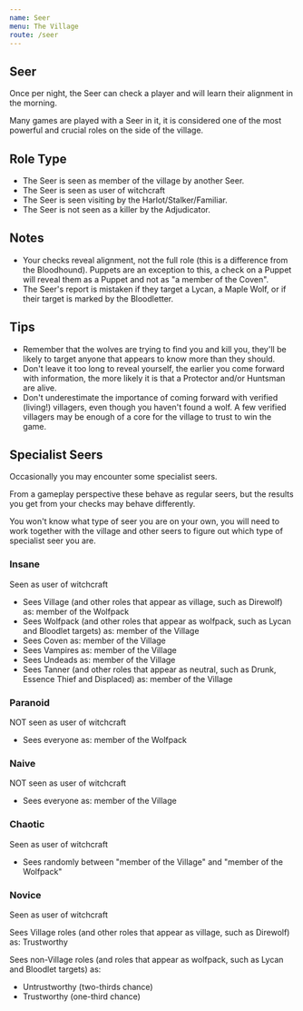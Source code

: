 ```yaml
---
name: Seer
menu: The Village
route: /seer
---
```


## Seer

Once per night, the Seer can check a player and will learn their alignment in the morning.

Many games are played with a Seer in it, it is considered one of the most powerful and crucial roles on the side of the village.

## Role Type

- The Seer is seen as member of the village by another Seer.
- The Seer is seen as user of witchcraft
- The Seer is seen visiting by the Harlot/Stalker/Familiar.
- The Seer is not seen as a killer by the Adjudicator.

## Notes

- Your checks reveal alignment, not the full role (this is a difference from the Bloodhound). Puppets are an exception to this, a check on a Puppet will reveal them as a Puppet and not as "a member of the Coven".
- The Seer's report is mistaken if they target a Lycan, a Maple Wolf, or if their target is marked by the Bloodletter.

## Tips

- Remember that the wolves are trying to find you and kill you, they'll be likely to target anyone that appears to know more than they should.
- Don't leave it too long to reveal yourself, the earlier you come forward with information, the more likely it is that a Protector and/or Huntsman are alive.
- Don't underestimate the importance of coming forward with verified (living!) villagers, even though you haven't found a wolf. A few verified villagers may be enough of a core for the village to trust to win the game.

## Specialist Seers

Occasionally you may encounter some specialist seers.

From a gameplay perspective these behave as regular seers, but the results you get from your checks may behave differently.

You won't know what type of seer you are on your own, you will need to work together with the village and other seers to figure out which type of specialist seer you are.

### Insane

Seen as user of witchcraft

- Sees Village (and other roles that appear as village, such as Direwolf) as: member of the Wolfpack
- Sees Wolfpack (and other roles that appear as wolfpack, such as Lycan and Bloodlet targets) as: member of the Village
- Sees Coven as: member of the Village
- Sees Vampires as: member of the Village
- Sees Undeads as: member of the Village
- Sees Tanner (and other roles that appear as neutral, such as Drunk, Essence Thief and Displaced) as: member of the Village

### Paranoid

NOT seen as user of witchcraft

- Sees everyone as: member of the Wolfpack

### Naive

NOT seen as user of witchcraft

- Sees everyone as: member of the Village

### Chaotic

Seen as user of witchcraft

- Sees randomly between "member of the Village" and "member of the Wolfpack"

### Novice

Seen as user of witchcraft

Sees Village roles (and other roles that appear as village, such as Direwolf) as: Trustworthy

Sees non-Village roles (and roles that appear as wolfpack, such as Lycan and Bloodlet targets) as:

- Untrustworthy (two-thirds chance)
- Trustworthy (one-third chance)
